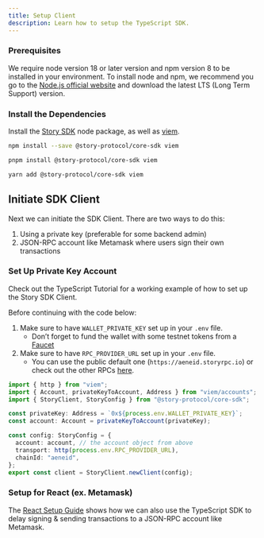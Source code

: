 ```yaml
---
title: Setup Client
description: Learn how to setup the TypeScript SDK.
---
```


### Prerequisites

We require node version 18 or later version and npm version 8 to be installed in your environment. To install node and npm, we recommend you go to the [Node.js official website](https://nodejs.org) and download the latest LTS (Long Term Support) version.

### Install the Dependencies

Install the [Story SDK](https://www.npmjs.com/package/@story-protocol/core-sdk) node package, as well as [viem](https://www.npmjs.com/package/viem).

<CodeGroup>

```bash npm
npm install --save @story-protocol/core-sdk viem
```

```bash pnpm
pnpm install @story-protocol/core-sdk viem
```

```bash yarn
yarn add @story-protocol/core-sdk viem
```

</CodeGroup>

## Initiate SDK Client

Next we can initiate the SDK Client. There are two ways to do this:

1. Using a private key (preferable for some backend admin)
2. JSON-RPC account like Metamask where users sign their own transactions

### Set Up Private Key Account

<CardGroup cols={1}>
  <Card
    title="Working Example"
    href="https://github.com/storyprotocol/typescript-tutorial/blob/main/utils/config.ts"
    icon="thumbs-up"
  >
    Check out the TypeScript Tutorial for a working example of how to set up the
    Story SDK Client.
  </Card>
</CardGroup>

Before continuing with the code below:

1. Make sure to have `WALLET_PRIVATE_KEY` set up in your `.env` file.
   - Don’t forget to fund the wallet with some testnet tokens from a [Faucet](/network/network-info/aeneid#faucet)
2. Make sure to have `RPC_PROVIDER_URL` set up in your `.env` file.
   - You can use the public default one (`https://aeneid.storyrpc.io`) or check out the other RPCs [here](/network/network-info/aeneid#rpcs).

```typescript utils.ts
import { http } from "viem";
import { Account, privateKeyToAccount, Address } from "viem/accounts";
import { StoryClient, StoryConfig } from "@story-protocol/core-sdk";

const privateKey: Address = `0x${process.env.WALLET_PRIVATE_KEY}`;
const account: Account = privateKeyToAccount(privateKey);

const config: StoryConfig = {
  account: account, // the account object from above
  transport: http(process.env.RPC_PROVIDER_URL),
  chainId: "aeneid",
};
export const client = StoryClient.newClient(config);
```

### Setup for React (ex. Metamask)

The [React Setup Guide](/developers/react-guide/setup/overview) shows how we can also use the TypeScript SDK to delay signing & sending transactions to a JSON-RPC account like Metamask.

